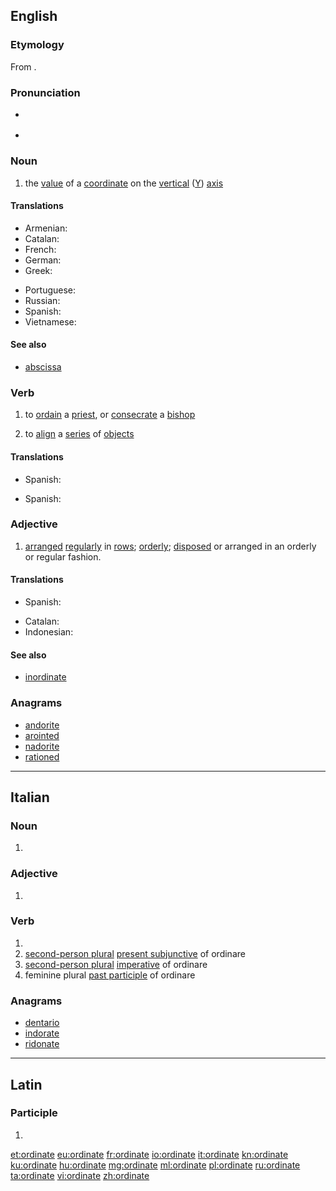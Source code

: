 {{also|Ordinate}}
==English==

===Etymology===
From {{etyl|la|en}} {{m|la|ordinatus}}.

===Pronunciation=== 
* {{a|UK}} {{IPA|/ˈɔːdənət/|lang=en}} {{qual|noun}}
* {{a|US}} {{IPA|/ˈɔːɹ.dənɪt/|lang=en}} {{qual|noun}}

===Noun===
{{en-noun}}

# {{context|mathematics|lang=en}} the [[value]] of a [[coordinate]] on the [[vertical]] ([[Y]]) [[axis]]

====Translations====
{{trans-top|''y'' coordinate}}
* Armenian: {{t|hy|օրդինատ|sc=Armn}}
* Catalan: {{t+|ca|ordenada}}
* French: {{t+|fr|ordonnée|f}}
* German: {{t+|de|Ordinate|f}}
* Greek: {{t+|el|τεταγμένη|f|tr=tetagméni}}
{{trans-mid}}
* Portuguese: {{t+|pt|ordenada|f}}
* Russian: {{t+|ru|ордина́та|f|sc=Cyrl}}
* Spanish: {{t+|es|ordenada|f}}
* Vietnamese: {{t+|vi|tung độ}}
{{trans-bottom}}

====See also====
* [[abscissa]]

===Verb===
{{en-verb|ordinat}}

# {{context|transitive|lang=en}} to [[ordain]] a [[priest]], or [[consecrate]] a [[bishop]]
# {{context|transitive|lang=en}} to [[align]] a [[series]] of [[object]]s

====Translations====
{{trans-top|to ordain a priest or consecrate a bishop}}
* Spanish: {{t|es|ordenar}}
{{trans-mid}}
{{trans-bottom}}

{{trans-top|to align a series of objects}}
* Spanish: {{t|es|alinear}}
{{trans-mid}}
{{trans-bottom}}

===Adjective===
{{en-adj}}

# [[arranged]] [[regularly]] in [[row]]s; [[orderly]]; [[dispose|disposed]] or arranged in an orderly or regular fashion.

====Translations====
{{trans-top|arranged regularly in rows; orderly; disposed or arranged in an orderly or regular fashion.
}}
* Spanish: {{t|es|ordenado}}
{{trans-mid}}
{{trans-bottom}}

{{checktrans-top}}
* Catalan: {{t-check|ca|ordenada}}
* Indonesian: {{t-check|id|ordinat}}
{{trans-bottom}}

====See also====
* [[inordinate]]

===Anagrams===
* [[andorite#English|andorite]]
* [[arointed#English|arointed]]
* [[nadorite#English|nadorite]]
* [[rationed#English|rationed]]

----

==Italian==

===Noun===
{{head|it|plural|g=f}}

# {{plural of|ordinata|lang=it}}

===Adjective===
{{head|it|adjective form|g=f-p}}

# {{feminine plural of|ordinato|lang=it}}

===Verb===
{{head|it|verb form}}

# {{inflection of|ordinare||2|p|pres|lang=it}}
# [[second-person plural]] [[present subjunctive]] of ordinare
# [[second-person plural]] [[imperative]] of ordinare
# feminine plural [[past participle]] of ordinare

===Anagrams===
* [[dentario#Italian|dentario]]
* [[indorate#Italian|indorate]]
* [[ridonate#Italian|ridonate]]

----

==Latin==

===Participle===
{{la-part-form|ōrdināte}}

# {{inflection of|ōrdinātus||voc|m|s|lang=la}}

[[et:ordinate]]
[[eu:ordinate]]
[[fr:ordinate]]
[[io:ordinate]]
[[it:ordinate]]
[[kn:ordinate]]
[[ku:ordinate]]
[[hu:ordinate]]
[[mg:ordinate]]
[[ml:ordinate]]
[[pl:ordinate]]
[[ru:ordinate]]
[[ta:ordinate]]
[[vi:ordinate]]
[[zh:ordinate]]